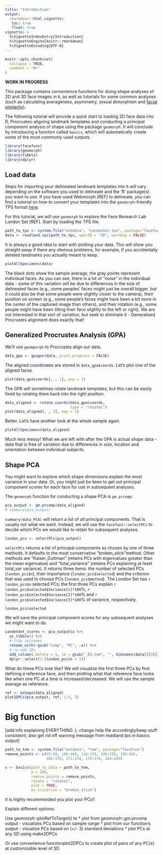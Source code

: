 ```yaml
---
title: "Introduction"
output:
  rmarkdown::html_vignette:
   toc: true
   float: true
vignette: >
  %\VignetteIndexEntry{Introduction}
  %\VignetteEngine{knitr::rmarkdown}
  %\VignetteEncoding{UTF-8}
---
```


```r
knitr::opts_chunk$set(
  collapse = TRUE,
  comment = "#>"
)
```

**WORK IN PROGRESS**

This package contains convenience functions for doing shape analyses of 2D and 3D face images in `R`, as well as tutorials for some common analyses (such as calculating averageness, asymmetry, sexual dimorphism and [facial similarity](./calceED.html)).

The following tutorial will provide a quick start to loading 2D face data into R, Procrustes-aligning landmark templates and conducting a principal component analysis of shape using the package `geomorph`. It will conclude by introducing a function called `basics`, which will automatically create some of the most commonly used outputs.

```r
library(facefuns)
library(geomorph)
library(tibble)
library(dplyr)
```

## Load data

Steps for importing your delineated landmark templates into `R` will vary depending on the software you used to delineate and the 'R' package(s) you want to use. If you have used Webmorph [REF] to delineate, you can find a tutorial on how to convert your templates into the `geomorph`-friendly TPS format [here](.\TEMtoTPS.html).

For this tutorial, we will use `geomorph` to explore the Face Research Lab London Set [REF]. Start by loading the TPS file.

```r
path_to_tps <- system.file("extdata", "LondonSet.tps", package="facefuns")
data <- readland.tps(path_to_tps, specID = "ID", warnmsg = FALSE)
```

It is always a good idea to start with plotting your data. This will show you straight away if there any obvious problems, for example, if you accidentally deleted landmarks you actually meant to keep.

```r
plotAllSpecimens(data)
```

The black dots show the sample average, the gray points represent individual faces. As you can see, there is a lot of "noise" in the individual data - some of this variation will be due to differences in the size of delineated faces (e.g., some peoples' faces might just be overall bigger, but it could also be that some people were slightly closer to the camera), their position on screen (e.g., some people's faces might have been a bit more in the center of the captured image than others), and their rotation (e.g., some people might have been tilting their face slightly to the left or right). We are not interested in that sort of variation, but seek to eliminate it - Generalized Procrustes alignment does exactly that!

## Generalized Procrustes Analysis (GPA)

We'll use `geomporph` to Procrustes align our data.

```r
data_gpa <- gpagen(data, print.progress = FALSE)
```

The aligned coordinates are stored in `data_gpa$coords`. Let's plot one of the aligned faces.

```r
plot(data_gpa$coords[, , 1], asp = 1)
```

The GPA will sometimes rotate landmark templates, but this can be easily fixed by rotating them back into the right position.

```r
data_aligned <- rotate.coords(data_gpa$coords,
                              type = "rotateC")
plot(data_aligned[, , 1], asp = 1)
```

Better. Let's have another look at the whole sample again.

```r
plotAllSpecimens(data_aligned)
```

Much less messy! What we are left with after the GPA is actual *shape* data - data that is free of variation due to differences in size, location and orientation between individual subjects. 


## Shape PCA

You might want to explore which shape dimensions explain the most variance in your data. Or, you might just be keen to get out principal component scores for each face for use in subsequent analyses.

The `geomorph` function for conducting a shape PCA is `gm.prcomp`:

```r
pca_output <- gm.prcomp(data_aligned)
# summary(pca_output)
```

`summary(data_PCA)` will return a list of _all_ principal components. That is usually not what we want. Instead, we will use the `facefuns::selectPCs` to decide which PCs we would like to retain for subsequent analyses.

```r
london_pcs <- selectPCs(pca_output)
```

`selectPCs` returns a list of principal components as chosen by one of three methods. It defaults to the most conservative "broken_stick"method. Other methods are "Kaiser_Guttman" (retains PCs with eigenvalues greater than the mean eigenvalue) and "total_variance" (retains PCs explaining at least total_var variance). It returns three items: the number of selected PCs (`london_pcs$n`), their importance (`london_pcs$selected`) and the criterion that was used to choose PCs (`london_pcs$method`). The London Set has `r london_pcs$n` selected PCs; the first three PCs explain `r london_pcs$selected$Variance[1]*100`%, `r london_pcs$selected$Variance[2]*100`% and `r london_pcs$selected$Variance[3]*100`% of variance, respectively.

```r
london_pcs$selected
```

We will save the principal component scores for any subsequent analyses we might want to do.

```r
LondonSet_scores <- pca_output$x %>%
  as_tibble() %>%
  # tidy colnames
  rename_with(~gsub("Comp", "PC", .x)) %>%
  # re-add IDs
  add_column(.before = 1, id = gsub("_03.tem", "", dimnames(data)[[3]])) %>%
  dplyr::select(1:(london_pcs$n + 1))
```

What do these PCs look like? We will visualize the first three PCs by first defining a reference face, and then plotting what that reference face looks like when one PC at a time is increased/decreased. We will use the sample average as reference.

```r
ref <- mshape(data_aligned)
plot2DPCs(pca_output, ref, 1:3, 3)
```



# Big function

[add info explaining EVERYTHING :), change help file accordingly/keep stuff consistent; also get rid off warning message from readland.tps in basics output]

```r
path_to_tem <- system.file("extdata", "tem", package="facefuns")
remove_points <- c(45:50, 100:104, 116:125, 146:158, 159:164,
                   165:170, 171:174, 175:179, 184:185)

x <- basics(path_to_data = path_to_tem,
            p = 189,
            remove_points = remove_points,
            rotate = "rotateC", 
            plot = TRUE,
            pc_criterion = "broken_stick")
```
It is highly recommended you plot your PCs!!

Explain different options: 

Use geomorph::plotRefToTarget() to 
* plot from geomorph::gm.prcomp output - visualizes PCs based on sample range
* plot from our function's output - visualize PCs based on (+/- 3) standard deviations
* plot PCs at any SD using make2DPCs

Or use convenience functionplot2DPCs to create plot of pairs of any PC(s) at customizable level of SD

